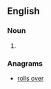 {{also|roll-overs}}
==English==

===Noun===
{{head|en|noun plural form}}

# {{plural of|rollover|lang=en}}

===Anagrams===
* [[rolls over#English|rolls over]]